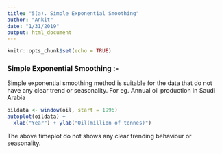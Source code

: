 ```yaml
---
title: "5(a). Simple Exponential Smoothing"
author: "Ankit"
date: "1/31/2019"
output: html_document
---
```


```r
knitr::opts_chunk$set(echo = TRUE)
```

### Simple Exponential Smoothing :-
Simple exponential smoothing method is suitable for the data that do not have any clear trend or seasonality. For eg. Annual oil production in Saudi Arabia
```r
oildata <- window(oil, start = 1996)
autoplot(oildata) +
  xlab("Year") + ylab("Oil(million of tonnes)")
```

The above timeplot do not shows any clear trending behaviour or seasonality.



